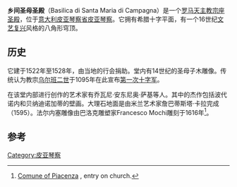 '''乡间圣母圣殿'''（Basilica di Santa Maria di Campagna）是一个[[罗马天主教|罗马天主教]][[宗座圣殿|宗座圣殿]]，位于[[意大利|意大利]][[皮亚琴察省|皮亚琴察省]][[皮亚琴察|皮亚琴察]]。它拥有希腊十字平面，有一个16世纪[[文艺复兴建筑|文艺复兴]]风格的八角形穹顶。

==历史==
它建于1522年至1528年，由当地的行会捐助。堂内有14世纪的圣母子木雕像。传统认为教宗[[乌尔班二世|乌尔班二世]]于1095年在此宣布[[第一次十字军|第一次十字军]]。

在该堂内部进行创作的艺术家有乔瓦尼·安东尼奥·萨基等人。其中的杰作包括波代诺内和贝纳迪诺加蒂的壁画。大理石地面是由米兰艺术家詹巴蒂斯塔·卡拉完成（1595）。法尔内塞雕像由巴洛克雕塑家Francesco Mochi雕刻于1616年<ref>[http://www.comune.piacenza.it/benvenuti/citta/cosavedere/chiese/le-chiese-di-piacenza Comune of Piacenza] {{Wayback|url=http://www.comune.piacenza.it/benvenuti/citta/cosavedere/chiese/le-chiese-di-piacenza |date=20140527213242 }}, entry on church.</ref>。

==参考==
{{Reflist}}
{{coord|45.0565|9.6801|type:landmark_region:IT|display=title}}
[[Category:皮亚琴察|Category:皮亚琴察]]
